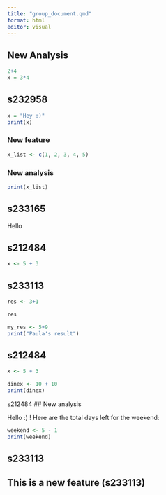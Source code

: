 ```yaml
---
title: "group_document.qmd"
format: html
editor: visual
---
```


## New Analysis

```r
2+4
x = 3*4
```
## s232958

```r
x = "Hey :)"
print(x)
```

### New feature
```r
x_list <- c(1, 2, 3, 4, 5)
```
### New analysis
```r
print(x_list)
```


## s233165

Hello


## s212484

```r
x <- 5 + 3
```

## s233113

```r
res <- 3+1

```

```r
res
```

```r
my_res <- 5+9
print("Paula's result")
```

## s212484

```r
x <- 5 + 3
```

```r
dinex <- 10 + 10
print(dinex)
```

s212484
## New analysis

Hello :) ! Here are the total days left for the weekend:

```r
weekend <- 5 - 1
print(weekend)
```

## s233113

## This is a new feature (s233113)


